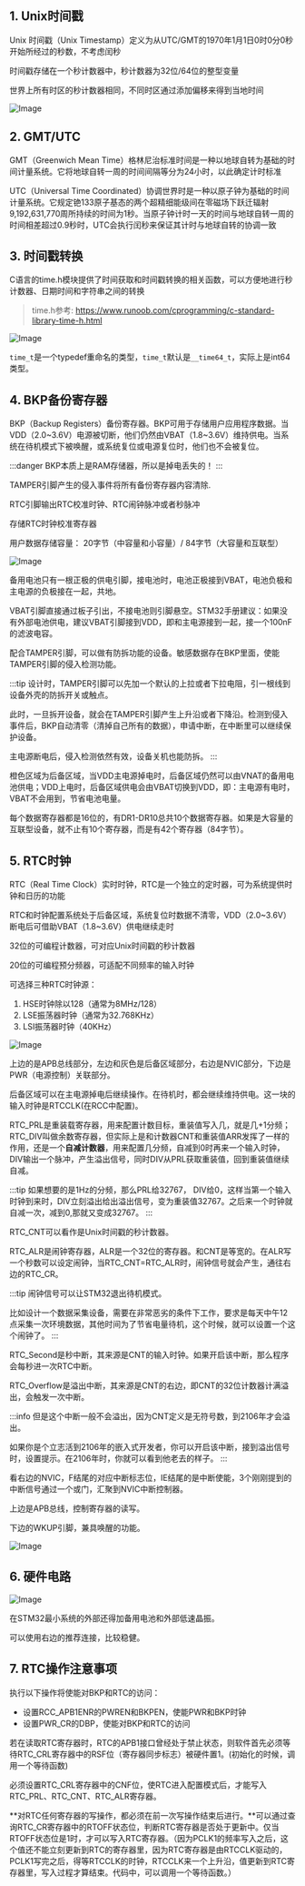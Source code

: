 

<WordCount>

## 1. Unix时间戳

Unix 时间戳（Unix Timestamp）定义为从UTC/GMT的1970年1月1日0时0分0秒开始所经过的秒数，不考虑闰秒

时间戳存储在一个秒计数器中，秒计数器为32位/64位的整型变量

世界上所有时区的秒计数器相同，不同时区通过添加偏移来得到当地时间

![Image](https://github.com/user-attachments/assets/22b1afd2-2921-4e71-811e-dfaa027828e3)

## 2. GMT/UTC

GMT（Greenwich Mean Time）格林尼治标准时间是一种以地球自转为基础的时间计量系统。它将地球自转一周的时间间隔等分为24小时，以此确定计时标准

UTC（Universal Time Coordinated）协调世界时是一种以原子钟为基础的时间计量系统。它规定铯133原子基态的两个超精细能级间在零磁场下跃迁辐射9,192,631,770周所持续的时间为1秒。当原子钟计时一天的时间与地球自转一周的时间相差超过0.9秒时，UTC会执行闰秒来保证其计时与地球自转的协调一致

## 3. 时间戳转换


C语言的time.h模块提供了时间获取和时间戳转换的相关函数，可以方便地进行秒计数器、日期时间和字符串之间的转换

> time.h参考: https://www.runoob.com/cprogramming/c-standard-library-time-h.html

![Image](https://github.com/user-attachments/assets/3db57762-35fb-4b21-881f-b0138138bde0)

``time_t``是一个typedef重命名的类型，``time_t``默认是``__time64_t``，实际上是int64类型。




## 4. BKP备份寄存器


BKP（Backup Registers）备份寄存器。BKP可用于存储用户应用程序数据。当VDD（2.0\~3.6V）电源被切断，他们仍然由VBAT（1.8\~3.6V）维持供电。当系统在待机模式下被唤醒，或系统复位或电源复位时，他们也不会被复位。

:::danger
BKP本质上是RAM存储器，所以是掉电丢失的！
:::

TAMPER引脚产生的侵入事件将所有备份寄存器内容清除.

RTC引脚输出RTC校准时钟、RTC闹钟脉冲或者秒脉冲

存储RTC时钟校准寄存器

用户数据存储容量： 20字节（中容量和小容量）/ 84字节（大容量和互联型）

![Image](https://github.com/user-attachments/assets/2ec4af01-4686-4677-92e5-d64393d76529)

备用电池只有一根正极的供电引脚，接电池时，电池正极接到VBAT，电池负极和主电源的负极接在一起，共地。

VBAT引脚直接通过板子引出，不接电池则引脚悬空。STM32手册建议：如果没有外部电池供电，建议VBAT引脚接到VDD，即和主电源接到一起，接一个100nF的滤波电容。

配合TAMPER引脚，可以做有防拆功能的设备。敏感数据存在BKP里面，使能TAMPER引脚的侵入检测功能。

:::tip
设计时，TAMPER引脚可以先加一个默认的上拉或者下拉电阻，引一根线到设备外壳的防拆开关或触点。

此时，一旦拆开设备，就会在TAMPER引脚产生上升沿或者下降沿。检测到侵入事件后，BKP自动清零（清掉自己所有的数据），申请中断，在中断里可以继续保护设备。

主电源断电后，侵入检测依然有效，设备关机也能防拆。
:::

橙色区域为后备区域，当VDD主电源掉电时，后备区域仍然可以由VNAT的备用电池供电；VDD上电时，后备区域供电会由VBAT切换到VDD，即：主电源有电时，VBAT不会用到，节省电池电量。

每个数据寄存器都是16位的，有DR1-DR10总共10个数据寄存器。如果是大容量的互联型设备，就不止有10个寄存器，而是有42个寄存器（84字节）。



## 5. RTC时钟

RTC（Real Time Clock）实时时钟，RTC是一个独立的定时器，可为系统提供时钟和日历的功能

RTC和时钟配置系统处于后备区域，系统复位时数据不清零，VDD（2.0~3.6V）断电后可借助VBAT（1.8~3.6V）供电继续走时

32位的可编程计数器，可对应Unix时间戳的秒计数器

20位的可编程预分频器，可适配不同频率的输入时钟

可选择三种RTC时钟源：
1. HSE时钟除以128（通常为8MHz/128）
2. LSE振荡器时钟（通常为32.768KHz）
3. LSI振荡器时钟（40KHz）

![Image](https://github.com/user-attachments/assets/c99f6ef5-5642-4eb8-bb61-5dc2758f9cd7)

上边的是APB总线部分，左边和灰色是后备区域部分，右边是NVIC部分，下边是PWR（电源控制）关联部分。

后备区域可以在主电源掉电后继续操作。在待机时，都会继续维持供电。这一块的输入时钟是RTCCLK(在RCC中配置)。

RTC\_PRL是重装载寄存器，用来配置计数目标，重装值写入几，就是几+1分频；RTC\_DIV叫做余数寄存器，但实际上是和计数器CNT和重装值ARR发挥了一样的作用，还是一个**自减计数器**，用来配置几分频，自减到0时再来一个输入时钟，DIV输出一个脉冲，产生溢出信号，同时DIV从PRL获取重装值，回到重装值继续自减。

:::tip
如果想要的是1Hz的分频，那么PRL给32767， DIV给0，这样当第一个输入时钟到来时，DIV立刻溢出给出溢出信号，变为重装值32767。之后来一个时钟就自减一次，减到0,那就又变成32767。
:::

RTC\_CNT可以看作是Unix时间戳的秒计数器。

RTC\_ALR是闹钟寄存器，ALR是一个32位的寄存器。和CNT是等宽的。在ALR写一个秒数可以设定闹钟，当RTC\_CNT=RTC\_ALR时，闹钟信号就会产生，通往右边的RTC\_CR。

:::tip
闹钟信号可以让STM32退出待机模式。

比如设计一个数据采集设备，需要在非常恶劣的条件下工作，要求是每天中午12点采集一次环境数据，其他时间为了节省电量待机，这个时候，就可以设置一个这个闹钟了。
:::

RTC\_Second是秒中断，其来源是CNT的输入时钟。如果开启该中断，那么程序会每秒进一次RTC中断。

RTC\_Overflow是溢出中断，其来源是CNT的右边，即CNT的32位计数器计满溢出，会触发一次中断。

:::info
但是这个中断一般不会溢出，因为CNT定义是无符号数，到2106年才会溢出。

如果你是个立志活到2106年的嵌入式开发者，你可以开启该中断，接到溢出信号时，设置提示。在2106年时，你就可以看到他老去的样子。
:::

看右边的NVIC，F结尾的对应中断标志位，IE结尾的是中断使能，3个刚刚提到的中断信号通过一个或门，汇聚到NVIC中断控制器。

上边是APB总线，控制寄存器的读写。

下边的WKUP引脚，兼具唤醒的功能。

![Image](https://github.com/user-attachments/assets/3604d31c-8b63-4a1d-a907-b6205e504f14)



## 6. 硬件电路

![Image](https://github.com/user-attachments/assets/01cf078b-4734-444d-866e-9a09d94b566e)

在STM32最小系统的外部还得加备用电池和外部低速晶振。

可以使用右边的推荐连接，比较稳健。

## 7. RTC操作注意事项

执行以下操作将使能对BKP和RTC的访问：

- 设置RCC_APB1ENR的PWREN和BKPEN，使能PWR和BKP时钟
- 设置PWR_CR的DBP，使能对BKP和RTC的访问

若在读取RTC寄存器时，RTC的APB1接口曾经处于禁止状态，则软件首先必须等待RTC_CRL寄存器中的RSF位（寄存器同步标志）被硬件置1。(初始化的时候，调用一个等待函数)

必须设置RTC\_CRL寄存器中的CNF位，使RTC进入配置模式后，才能写入RTC_PRL、RTC_CNT、RTC_ALR寄存器。

**对RTC任何寄存器的写操作，都必须在前一次写操作结束后进行。**可以通过查询RTC_CR寄存器中的RTOFF状态位，判断RTC寄存器是否处于更新中。仅当RTOFF状态位是1时，才可以写入RTC寄存器。（因为PCLK1的频率写入之后，这个值还不能立刻更新到RTC的寄存器里，因为RTC寄存器是由RTCCLK驱动的，PCLK1写完之后，得等RTCCLK的时钟，RTCCLK来一个上升沿，值更新到RTC寄存器里，写入过程才算结束。代码中，可以调用一个等待函数。）



</WordCount>
